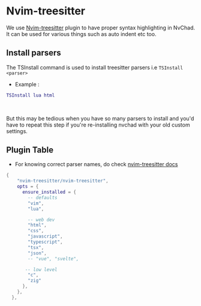 # Nvim-treesitter

We use [Nvim-treesitter](https://github.com/nvim-treesitter/nvim-treesitter) plugin to have proper syntax highlighting in NvChad. It can be used for various things such as auto indent etc too.

## Install parsers 

The TSInstall command is used to install treesitter parsers i.e `TSInstall <parser>` 

- Example : 

```lua
TSInstall lua html
```
<br/>

But this may be tedious when you have so many parsers to install and you'd have to repeat this step if you're re-installing nvchad with your old custom settings.

## Plugin Table 

- For knowing correct parser names, do check [nvim-treesitter docs](https://github.com/nvim-treesitter/nvim-treesitter#supported-languages)

```lua
{
    "nvim-treesitter/nvim-treesitter",
    opts = {
      ensure_installed = {
        -- defaults 
        "vim",
        "lua",

        -- web dev 
        "html",
        "css",
        "javascript",
        "typescript",
        "tsx",
        "json",
        -- "vue", "svelte",

       -- low level
        "c",
        "zig"
      },
    },
  },
```
